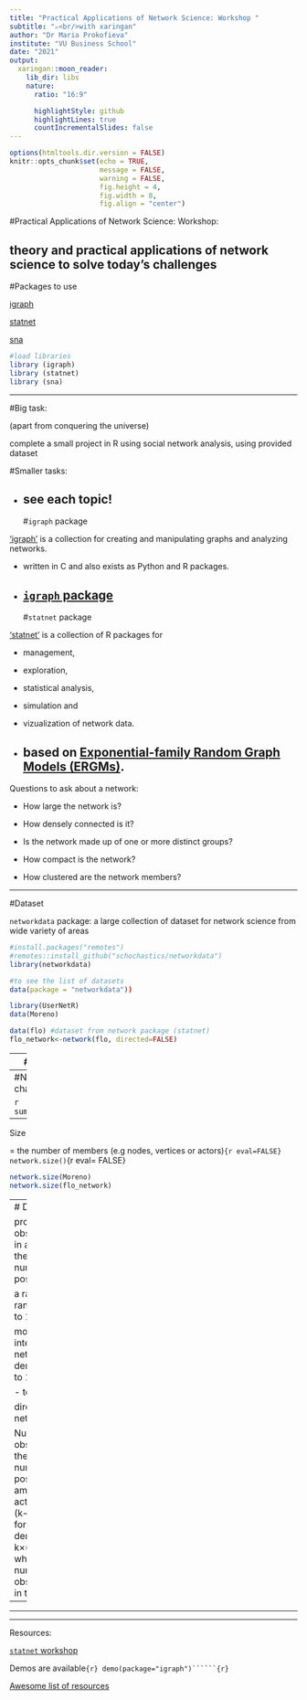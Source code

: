 ```yaml
---
title: "Practical Applications of Network Science: Workshop "
subtitle: "⚔<br/>with xaringan"
author: "Dr Maria Prokofieva"
institute: "VU Business School"
date: "2021"
output:
  xaringan::moon_reader:
    lib_dir: libs
    nature:
      ratio: "16:9"

      highlightStyle: github
      highlightLines: true
      countIncrementalSlides: false
---
```


```r
options(htmltools.dir.version = FALSE)
knitr::opts_chunk$set(echo = TRUE,   
                      message = FALSE,
                      warning = FALSE,
                      fig.height = 4,
                      fig.width = 8,
                      fig.align = "center")
```
#Practical Applications of Network Science: Workshop:


theory and practical applications of network science to solve today's challenges
---
#Packages to use

[igraph](https://igraph.org/r/)

[statnet](https://cran.r-project.org/web/packages/statnet/)

[sna](https://cran.r-project.org/web/packages/sna/)

```r
#load libraries
library (igraph)
library (statnet)
library (sna)
```
---

#Big task:

(apart from conquering the universe)

complete a small project in R using social network analysis, using provided dataset

#Smaller tasks:

- see each topic!
---
#`igraph` package

['igraph'](https://igraph.org/) is a collection for creating and manipulating graphs and analyzing networks. 

- written in C and also exists as Python and R packages.

- [`igraph` package](https://igraph.org/r/)
---
#`statnet` package

['statnet'](http://statnet.org/) is a collection of R packages for 

- management, 

- exploration, 

- statistical analysis, 

- simulation and 

- vizualization of network data. 

- based on [Exponential-family Random Graph Models (ERGMs)](https://en.wikipedia.org/wiki/Exponential_random_graph_models).  
---

Questions to ask about a network:

- How large the network is?

- How densely connected is it? 

- Is the network made up of one or more distinct groups?

- How compact is the network?

- How clustered are the network members?


---

#Dataset

`networkdata` package: a large collection of dataset for network science from wide variety of areas

```r
#install.packages("remotes")
#remotes::install_github("schochastics/networkdata")
library(networkdata)
```

```r

#to see the list of datasets
data(package = "networkdata"))
```

```r
library(UserNetR)
data(Moreno)

data(flo) #dataset from network package (statnet) 
flo_network<-network(flo, directed=FALSE)

```
---
#Basic concepts

- nodes

**edges**: observed ties in a network (also called edges, arcs, or relations)

- can be directed or undirected

An **undirected tie** is a tie with no direction (e.g. collaborarion)

A **directed tie** is a tie with the direction (e.g. borrowing)

---
#Network characeristics

```r
summary(flo_network)
```


---
Size

= the number of members (e.g nodes, vertices or actors)```{r eval=FALSE}
network.size()```{r eval= FALSE}

```r
network.size(Moreno)
network.size(flo_network)
```
---
# Density 

proportion of observed ties in a network to the maximum number of possible ties.

a ratio that can range from 0 to 1.

more interconnected networks have density closer to 1.

- to calculate

directed network: 

Number of observed ties
, the maximum number of possible ties among k actors is
k ∗ (k−1), so the formula for density is:
L
k×(k−1)
,
where L is the number of observed ties in the network.

---
---






---
Resources:

[`statnet` workshop](https://github.com/statnet/Workshops/wiki)


Demos are available```{r}
demo(package="igraph")``````{r}
```



[Awesome list of resources](https://github.com/briatte/awesome-network-analysis)
